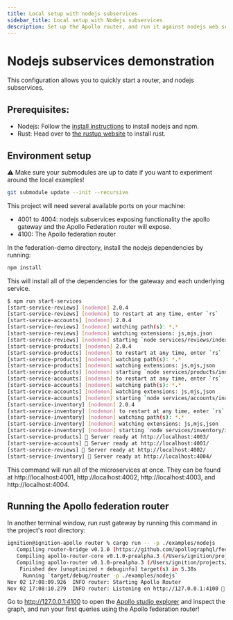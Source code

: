 ```yaml
---
title: Local setup with nodejs subservices
sidebar_title: Local setup with Nodejs subservices
description: Set up the Apollo router, and run it against nodejs web services.
---
```


# Nodejs subservices demonstration

This configuration allows you to quickly start a router, and nodejs subservices.

## Prerequisites:

- Nodejs: Follow the [install instructions](https://nodejs.org/en/download/) to install nodejs and npm.
- Rust: Head over to [the rustup website](https://rustup.rs/) to install rust.

## Environment setup

⚠️ Make sure your submodules are up to date if you want to experiment around the local examples!

```sh
git submodule update --init --recursive
```

This project will need several available ports on your machine:

- 4001 to 4004: nodejs subservices exposing functionality the apollo gateway and the Apollo Federation router will expose.
- 4100: The Apollo federation router

In the federation-demo directory, install the nodejs dependencies by running:

```sh
npm install
```

This will install all of the dependencies for the gateway and each underlying service.

```sh
$ npm run start-services
[start-service-reviews] [nodemon] 2.0.4
[start-service-reviews] [nodemon] to restart at any time, enter `rs`
[start-service-accounts] [nodemon] 2.0.4
[start-service-reviews] [nodemon] watching path(s): *.*
[start-service-reviews] [nodemon] watching extensions: js,mjs,json
[start-service-reviews] [nodemon] starting `node services/reviews/index.js`
[start-service-products] [nodemon] 2.0.4
[start-service-products] [nodemon] to restart at any time, enter `rs`
[start-service-products] [nodemon] watching path(s): *.*
[start-service-products] [nodemon] watching extensions: js,mjs,json
[start-service-products] [nodemon] starting `node services/products/index.js`
[start-service-accounts] [nodemon] to restart at any time, enter `rs`
[start-service-accounts] [nodemon] watching path(s): *.*
[start-service-accounts] [nodemon] watching extensions: js,mjs,json
[start-service-accounts] [nodemon] starting `node services/accounts/index.js`
[start-service-inventory] [nodemon] 2.0.4
[start-service-inventory] [nodemon] to restart at any time, enter `rs`
[start-service-inventory] [nodemon] watching path(s): *.*
[start-service-inventory] [nodemon] watching extensions: js,mjs,json
[start-service-inventory] [nodemon] starting `node services/inventory/index.js`
[start-service-products] 🚀 Server ready at http://localhost:4003/
[start-service-accounts] 🚀 Server ready at http://localhost:4001/
[start-service-reviews] 🚀 Server ready at http://localhost:4002/
[start-service-inventory] 🚀 Server ready at http://localhost:4004/
```

This command will run all of the microservices at once. They can be found at http://localhost:4001, http://localhost:4002, http://localhost:4003, and http://localhost:4004.

## Running the Apollo federation router

In another terminal window, run rust gateway by running this command in the project's root directory:

```bash
ignition@ignition-apollo router % cargo run -- -p ./examples/nodejs
   Compiling router-bridge v0.1.0 (https://github.com/apollographql/federation.git)
   Compiling apollo-router-core v0.1.0-prealpha.3 (/Users/ignition/projects/apollo/router/crates/apollo-router-core)
   Compiling apollo-router v0.1.0-prealpha.3 (/Users/ignition/projects/apollo/router/crates/apollo-router)
    Finished dev [unoptimized + debuginfo] target(s) in 5.38s
     Running `target/debug/router -p ./examples/nodejs`
Nov 02 17:08:09.926  INFO router: Starting Apollo Router
Nov 02 17:08:10.279  INFO router: Listening on http://127.0.0.1:4100 🚀
```

Go to http://127.0.0.1:4100 to open the [Apollo studio explorer](https://www.apollographql.com/docs/studio/explorer/) and inspect the graph, and run your first queries using the Apollo federation router!
